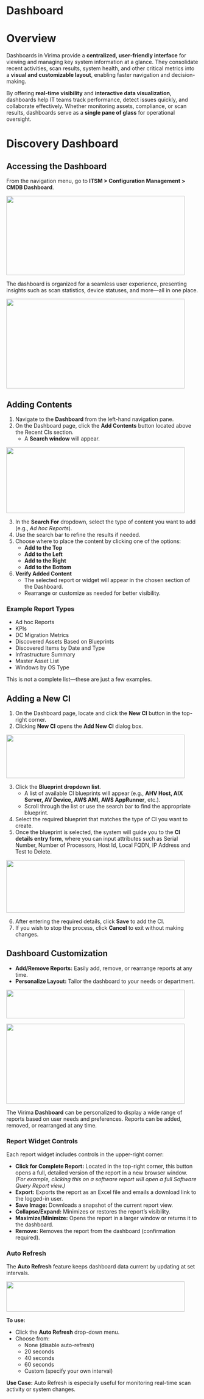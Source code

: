 # Dashboard

# Overview

Dashboards in Virima provide a **centralized, user-friendly interface** for viewing and managing key system information at a glance. They consolidate recent activities, scan results, system health, and other critical metrics into a **visual and customizable layout**, enabling faster navigation and decision-making.

By offering **real-time visibility** and **interactive data
visualization**, dashboards help IT teams track performance, detect issues quickly, and collaborate effectively. Whether monitoring assets, compliance, or scan results, dashboards serve as a **single pane of
glass** for operational oversight.

# Discovery Dashboard

## Accessing the Dashboard

From the navigation menu, go to **ITSM \> Configuration Management \>
CMDB Dashboard**.

<img
  src="C:\Docs\Markdown\media\Dashboard/media/image1.png"
  style="width:4.875in;height:2.16667in"
/>

The dashboard is organized for a seamless user experience, presenting insights such as scan statistics, device statuses, and more—all in one place.

<img
  src="C:\Docs\Markdown\media\Dashboard/media/image2.png"
  style="width:4.875in;height:2.45in"
/>

## Adding Contents

1. Navigate to the **Dashboard** from the left-hand navigation pane.
2. On the Dashboard page, click the **Add Contents** button located above the Recent CIs section.
   - A **Search window** will appear.

<img
  src="C:\Docs\Markdown\media\Dashboard/media/image3.gif"
  style="width:4.875in;height:1.8in"
/>

3. In the **Search For** dropdown, select the type of content you want to add (e.g., _Ad hoc Reports_).
4. Use the search bar to refine the results if needed.
5. Choose where to place the content by clicking one of the options:
   - **Add to the Top**
   - **Add to the Left**
   - **Add to the Right**
   - **Add to the Bottom**
6. **Verify Added Content**
   - The selected report or widget will appear in the chosen section of the Dashboard.
   - Rearrange or customize as needed for better visibility.

### Example Report Types

- Ad hoc Reports
- KPIs
- DC Migration Metrics
- Discovered Assets Based on Blueprints
- Discovered Items by Date and Type
- Infrastructure Summary
- Master Asset List
- Windows by OS Type

This is not a complete list—these are just a few examples.

## Adding a New CI

1. On the Dashboard page, locate and click the **New CI** button in the top-right corner.
2. Clicking **New CI** opens the **Add New CI** dialog box.

<img
  src="C:\Docs\Markdown\media\Dashboard/media/image4.png"
  style="width:4.875in;height:1.19167in"
/>

3. Click the **Blueprint dropdown list**.
   - A list of available CI blueprints will appear (e.g., **AHV Host,
     AIX Server, AV Device, AWS AMI, AWS AppRunner**, etc.).
   - Scroll through the list or use the search bar to find the appropriate blueprint.
4. Select the required blueprint that matches the type of CI you want to create.
5. Once the blueprint is selected, the system will guide you to the **CI details entry form**, where you can input attributes such as Serial Number, Number of Processors, Host Id, Local FQDN, IP Address and Test to Delete.

<img
  src="C:\Docs\Markdown\media\Dashboard/media/image5.png"
  style="width:4.875in;height:1.43333in"
/>

6. After entering the required details, click **Save** to add the CI.
7. If you wish to stop the process, click **Cancel** to exit without making changes.

## Dashboard Customization

- **Add/Remove Reports:** Easily add, remove, or rearrange reports at any time.
- **Personalize Layout:** Tailor the dashboard to your needs or department.

<img
  src="C:\Docs\Markdown\media\Dashboard/media/image6.gif"
  style="width:4.875in;height:0.78333in"
/>

<img
  src="C:\Docs\Markdown\media\Dashboard/media/image7.gif"
  style="width:4.875in;height:2.18333in"
/>

The Virima **Dashboard** can be personalized to display a wide range of reports based on user needs and preferences. Reports can be added, removed, or rearranged at any time.

### Report Widget Controls

Each report widget includes controls in the upper-right corner:

- **Click for Complete Report:** Located in the top-right corner, this button opens a full, detailed version of the report in a new browser window.\
  _(For example, clicking this on a software report will open a full
  Software Query Report view.)_
- **Export:** Exports the report as an Excel file and emails a download link to the logged-in user.
- **Save Image:** Downloads a snapshot of the current report view.
- **Collapse/Expand:** Minimizes or restores the report’s visibility.
- **Maximize/Minimize:** Opens the report in a larger window or returns it to the dashboard.
- **Remove:** Removes the report from the dashboard (confirmation required).

### Auto Refresh

The **Auto Refresh** feature keeps dashboard data current by updating at set intervals.

<img
  src="C:\Docs\Markdown\media\Dashboard/media/image8.gif"
  style="width:4.875in;height:0.825in"
/>

**To use:**

- Click the **Auto Refresh** drop-down menu.
- Choose from:
  - None (disable auto-refresh)
  - 20 seconds
  - 40 seconds
  - 60 seconds
  - Custom (specify your own interval)

**Use Case:** Auto Refresh is especially useful for monitoring real-time scan activity or system changes.